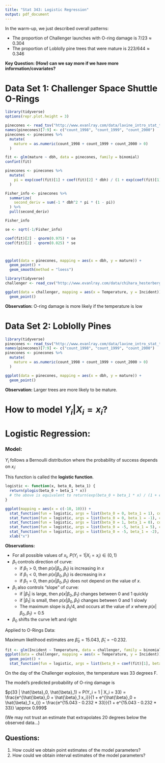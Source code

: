 ```yaml
---
title: "Stat 343: Logistic Regression"
output: pdf_document
---
```


In the warm-up, we just described overall patterns:

 * The proportion of Challenger launches with O-ring damage is $7/23 \approx 0.304$
 * The proportion of Loblolly pine trees that were mature is $223/644 \approx 0.346$

**Key Question: (How) can we say more if we have more information/covariates?**

# Data Set 1: Challenger Space Shuttle O-Rings

\begin{align*}
Y_i &= \begin{cases} 1 & \text{ if there was evidence of damage to on O-ring on launch number $i$} \\ 0 & \text{ otherwise} \end{cases} \\
X_i &= \text{ temperature at launch for launch number $i$}
\end{align*}


```r
library(tidyverse)
options(repr.plot.height = 3)

pinecones <- read_tsv("http://www.evanlray.com/data/lavine_intro_stat_thought/pinecones.txt")
names(pinecones)[7:9] <- c("count_1998", "count_1999", "count_2000")
pinecones <- pinecones %>%
  mutate(
    mature = as.numeric(count_1998 + count_1999 + count_2000 > 0)
  )

fit <- glm(mature ~ dbh, data = pinecones, family = binomial)
confint(fit)

pinecones <- pinecones %>%
  mutate(
    pi = exp(coef(fit)[1] + coef(fit)[2] * dbh) / (1 + exp(coef(fit)[1] + coef(fit)[2] * dbh))
  )

Fisher_info <- pinecones %>%
  summarize(
    second_deriv = sum(-1 * dbh^2 * pi * (1 - pi))
  ) %>%
  pull(second_deriv)

Fisher_info

se <- sqrt(-1/Fisher_info)

coef(fit)[2] - qnorm(0.975) * se
coef(fit)[2] - qnorm(0.025) * se



ggplot(data = pinecones, mapping = aes(x = dbh, y = mature)) +
  geom_point() +
  geom_smooth(method = "loess")
```



```r
library(tidyverse)
challenger <- read_csv("http://www.evanlray.com/data/chihara_hesterberg/Challenger.csv")
```

```r
ggplot(data = challenger, mapping = aes(x = Temperature, y = Incident)) +
  geom_point()
```

**Observation:** O-ring damage is more likely if the temperature is low

# Data Set 2: Loblolly Pines

\begin{align*}
Y_i &= \begin{cases} 1 & \text{ if pine tree number $i$ is mature} \\ 0 & \text{ otherwise} \end{cases} \\
X_i &= \text{ diameter at breast height (a measure of the tree's size) for pine tree number $i$}
\end{align*}

```r
library(tidyverse)
pinecones <- read_tsv("http://www.evanlray.com/data/lavine_intro_stat_thought/pinecones.txt")
names(pinecones)[7:9] <- c("count_1998", "count_1999", "count_2000")
pinecones <- pinecones %>%
  mutate(
    mature = as.numeric(count_1998 + count_1999 + count_2000 > 0)
  )
```

```r
ggplot(data = pinecones, mapping = aes(x = dbh, y = mature)) +
  geom_point()
```

**Observation:** Larger trees are more likely to be mature.

# How to model $Y_i | X_i = x_i$?

\newpage

# Logistic Regression:

### Model:

$Y_i$ follows a Bernoulli distribution where the probability of success depends on $x_i$:

\begin{align*}
Y_i | X_i = x_i &\sim \text{Bernoulli}(p(x_i | \beta_0, \beta_1)) \\
p(x_i | \beta_0, \beta_1) &= P(Y_i = 1 | X_i = x_i) = \frac{e^{\beta_0 + \beta_1 x_i}}{1 + e^{\beta_0 + \beta_1 x_i}}
\end{align*}

This function is called the **logistic function**.

```r
logistic <- function(x, beta_0, beta_1) {
  return(plogis(beta_0 + beta_1 * x))
  # the above is equivalent to return(exp(beta_0 + beta_1 * x) / (1 + exp(beta_0 + beta_1 * x)))
}

ggplot(mapping = aes(x = c(-10, 10))) +
  stat_function(fun = logistic, args = list(beta_0 = 0, beta_1 = 1), color = "blue") +
  stat_function(fun = logistic, args = list(beta_0 = 0, beta_1 = -1), color = "red") +
  stat_function(fun = logistic, args = list(beta_0 = 1, beta_1 = 0), color = "lightgreen") +
  stat_function(fun = logistic, args = list(beta_0 = -5, beta_1 = 5), color = "purple") +
  stat_function(fun = logistic, args = list(beta_0 = -5, beta_1 = -2), color = "black") +
  xlab("x")
```

**Observations:**

 * For all possible values of $x_i$, $P(Y_i = 1 | X_i = x_i) \in (0, 1)$
 * $\beta_1$ controls direction of curve:
     * if $\beta_1 > 0$, then $p(x | \beta_0, \beta_1)$ is increasing in $x$
     * if $\beta_1 < 0$, then $p(x | \beta_0, \beta_1)$ is decreasing in $x$
     * if $\beta_1 = 0$, then $p(x | \beta_0, \beta_1)$ does not depend on the value of $x$.
 * $\beta_1$ also controls "slope" of curve:
     * if $|\beta_1|$ is large, then $p(x | \beta_0, \beta_1)$ changes between 0 and 1 quickly
     * if $|\beta_1|$ is small, then $p(x | \beta_0, \beta_1)$ changes between 0 and 1 slowly
     * The maximum slope is $\beta_1 / 4$, and occurs at the value of $x$ where $p(x | \beta_0, \beta_1) = 0.5$
 * $\beta_0$ shifts the curve left and right

\newpage

Applied to O-Rings Data:

Maximum likelihood estimates are $\hat{\beta}_0 = 15.043$, $\hat{\beta}_1 = -0.232$.

```r
fit <- glm(Incident ~ Temperature, data = challenger, family = binomial)
ggplot(data = challenger, mapping = aes(x = Temperature, y = Incident)) +
  geom_point() +
  stat_function(fun = logistic, args = list(beta_0 = coef(fit)[1], beta_1 = coef(fit)[2]))
```

On the day of the Challenger explosion, the temperature was 33 degrees F.

The model's predicted probability of O-ring damage is

$p(33 | \hat{\beta}_0, \hat{\beta}_1) = P(Y_i = 1 | X_i = 33) = \frac{e^{\hat{\beta}_0 + \hat{\beta}_1 x_i}}{1 + e^{\hat{\beta}_0 + \hat{\beta}_1 x_i}} = \frac{e^{15.043 - 0.232 * 33}}{1 + e^{15.043 - 0.232 * 33}} \approx 0.999$

(We may not trust an estimate that extrapolates 20 degrees below the observed data...)

## Questions:

 1. How could we obtain point estimates of the model parameters?
 2. How could we obtain interval estimates of the model parameters?

